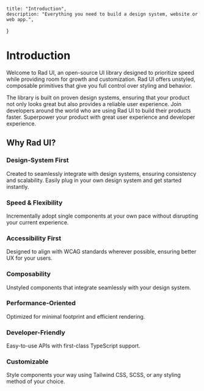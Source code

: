     title: "Introduction",
    description: "Everything you need to build a design system, website or web app.",
  }

# Introduction

Welcome to Rad UI, an open-source UI library designed to prioritize speed while providing room for growth and customization. Rad UI offers unstyled, composable primitives that give you full control over styling and behavior.

The library is built on proven design systems, ensuring that your product not only looks great but also provides a reliable user experience. Join developers around the world who are using Rad UI to build their products faster. Superpower your product with great user experience and developer experience.

## Why Rad UI?

### Design-System First
Created to seamlessly integrate with design systems, ensuring consistency and scalability. Easily plug in your own design system and get started instantly.

### Speed & Flexibility
Incrementally adopt single components at your own pace without disrupting your current experience.

### Accessibility First
Designed to align with WCAG standards wherever possible, ensuring better UX for your users.

### Composability
Unstyled components that integrate seamlessly with your design system.

### Performance-Oriented
Optimized for minimal footprint and efficient rendering.

### Developer-Friendly
Easy-to-use APIs with first-class TypeScript support.

### Customizable
Style components your way using Tailwind CSS, SCSS, or any styling method of your choice.




